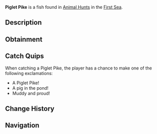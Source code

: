 {{FishInfobox
|image          = Piglet Pike.png
|rarity         = Limited
|event          = Animal Hunt
|sea            = First Sea
|location       = [[Animals]]
|sublocation    = 
|sources        = Fishing Rod
|radar_location = 
|prog_speed     = -4
|xp             = 880
|weather        = Rain
|time           = 
|season         = Autumn
|bait           = Shrimp
|base_weight    = 41
|base_value     = 280
|weight_range   = 29.5
|base_chance    = 80
|base_resil     = 70
}}
'''Piglet Pike''' is a {{Rarity|Limited}} fish found in [[Animal Hunt]]s in the [[First Sea]].

== Description ==
{{Description|A stout fish with a snout, wallowing in the muddy depths.|Bestiary Entry}}

== Obtainment ==
{{Description|It snorts and snuffles where cool rains turn the waters murky.|Bestiary Hint}}
{{Fish Availability|
Animal Hunt/First Sea
|top_rods      = 
Leviathan's Fang Rod\185514.5\133304.44;
Trident Rod\179729.64\102419.22;
Free Spirit Rod\176139.41\102196.14;
No-Life Rod\166646.38\169813.33;
Azure Of Lagoon\165856.29\172170.03;
Long Rod\133278.06\133675.97;
Brick Built Rod\131469.22\131861.73;
Resourceful Rod\138530.96\143467.99;
Fang of the Eclipse\154370.84\186461.93;
Egg Rod\148520.42\172128.35;
Great Dreamer Rod\148858.94\168054.29;
Seraphic Rod\154213.13\144441.11;
Challenger's Rod\150719.11\142866.36;
Ethereal Prism Rod\150563.48\75916.43;
Zeus Rod\149713.39\165551.18;
Astralhook Rod\149451.29\14803.47;
Rod Of The Forgotten Fang\148093.87\131859.25;
Blazebringer Rod\147212.47\158367.91;
Verdant Shear Rod\146976.55\166101.42;
Depthseeker Rod\145676.92\148912.06;
Rod Of The Depths\145337.38\119748.52;
Rod Of The Exalted One\144683.03\126104.63;
Avalanche Rod\143890.36\134804.27;
Volcanic Rod\142688.84\147769.23;
Steady Rod\76426.16\74902.04
|recommended   = Trident Rod
}}

== Catch Quips ==
When catching a Piglet Pike, the player has a chance to make one of the following exclamations:
* A Piglet Pike!
* A pig in the pond!
* Muddy and proud!

== Change History ==
{{Change History|{{subst:Current Version}}}}

== Navigation ==
{{Fish Navbox|Animals}}